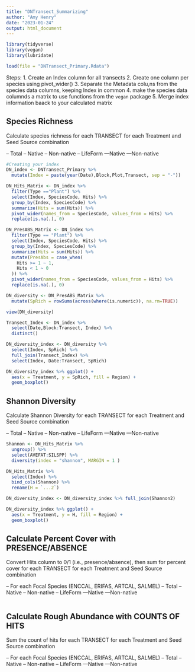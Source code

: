 ```yaml
---
title: "DNTransect_Summarizing"
author: "Amy Henry"
date: "2023-01-24"
output: html_document
---
```


```r
library(tidyverse)
library(vegan)
library(lubridate)

load(file = "DNTransect_Primary.Rdata")
```

Steps:
1. Create an Index column for all transects
2. Create one column per species using pivot_wider()
3. Separate the Metadata colu,ns from the species data columns, keeping Index in common
4. make the species data columnds a matrix to use functions from the `vegan` package
5. Merge index information baack to your calculated matrix

## Species Richness
Calculate species richness for each TRANSECT for each Treatment and Seed Source combination

-- Total
-- Native
-- Non-native
-- LifeForm
---Native
---Non-native
```r
#Creating your index
DN_index <- DNTransect_Primary %>% 
  mutate(Index = paste(year(Date),Block,Plot,Transect, sep = "-"))

DN_Hits_Matrix <- DN_index %>% 
  filter(Type =="Plant") %>%
  select(Index, SpeciesCode, Hits) %>% 
  group_by(Index, SpeciesCode) %>%
  summarize(Hits = sum(Hits)) %>%
  pivot_wider(names_from = SpeciesCode, values_from = Hits) %>%
  replace(is.na(.), 0)

DN_PresABS_Matrix <- DN_index %>% 
  filter(Type == "Plant") %>%
  select(Index, SpeciesCode, Hits) %>%
  group_by(Index, SpeciesCode) %>%
  summarize(Hits = sum(Hits)) %>%
  mutate(PresAbs = case_when(
    Hits >= 1 ~ 1,
    Hits < 1 ~ 0
  )) %>%
  pivot_wider(names_from = SpeciesCode, values_from = Hits) %>%
  replace(is.na(.), 0)

DN_diversity <- DN_PresABS_Matrix %>%
  mutate(SpRich = rowSums(across(where(is.numeric)), na.rm=TRUE))

view(DN_diversity)

Transect_Index <- DN_index %>% 
  select(Date,Block:Transect, Index) %>% 
  distinct()

DN_diversity_index <- DN_diversity %>% 
  select(Index, SpRich) %>% 
  full_join(Transect_Index) %>%
  select(Index, Date:Transect, SpRich)

DN_diversity_index %>% ggplot() +
  aes(x = Treatment, y = SpRich, fill = Region) +
  geom_boxplot()

```

## Shannon Diversity
Calculate Shannon Diversity for each TRANSECT for each Treatment and Seed Source combination

-- Total
-- Native
-- Non-native
-- LifeForm
---Native
---Non-native
```r
Shannon <- DN_Hits_Matrix %>% 
  ungroup() %>%
  select(AVEFAT:SILSPP) %>% 
  diversity(index = "shannon", MARGIN = 1 )

DN_Hits_Matrix %>% 
  select(Index) %>% 
  bind_cols(Shannon) %>%
  rename(H = `...2`)

DN_diversity_index <- DN_diversity_index %>% full_join(Shannon2)

DN_diversity_index %>% ggplot() + 
  aes(x = Treatment, y = H, fill = Region) +
  geom_boxplot()

```


## Calculate Percent Cover with PRESENCE/ABSENCE
Convert Hits column to 0/1 (i.e., presence/absence), then sum for percent cover for each TRANSECT for each Treatment and Seed Source combination

-- For each Focal Species (ENCCAL, ERIFAS, ARTCAL, SALMEL)
-- Total
-- Native
-- Non-native
-- LifeForm
---Native
---Non-native
```r

```

## Calculate Rough Abundance with COUNTS OF HITS
Sum the count of hits for each TRANSECT for each Treatment and Seed Source combination

-- For each Focal Species (ENCCAL, ERIFAS, ARTCAL, SALMEL)
-- Total
-- Native
-- Non-native
-- LifeForm
---Native
---Non-native
```r

```



